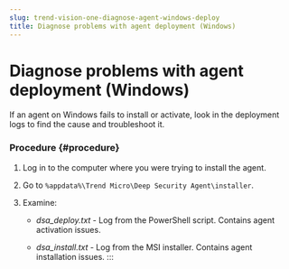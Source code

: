 ```yaml
---
slug: trend-vision-one-diagnose-agent-windows-deploy
title: Diagnose problems with agent deployment (Windows)
---
```

# Diagnose problems with agent deployment (Windows)

If an agent on Windows fails to install or activate, look in the deployment logs to find the cause and troubleshoot it.

### Procedure {#procedure}

1.  Log in to the computer where you were trying to install the agent.

2.  Go to `%appdata%\Trend Micro\Deep Security Agent\installer`.

3.  Examine:

    - *dsa_deploy.txt* - Log from the PowerShell script. Contains agent activation issues.

    - *dsa_install.txt* - Log from the MSI installer. Contains agent installation issues.
:::
